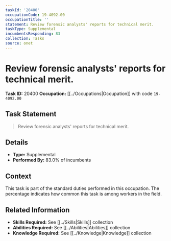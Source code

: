```yaml
---
taskId: '20400'
occupationCode: 19-4092.00
occupationTitle: ''
statement: Review forensic analysts' reports for technical merit.
taskType: Supplemental
incumbentsResponding: 83
collection: Tasks
source: onet
---
```

# Review forensic analysts' reports for technical merit.

**Task ID:** 20400
**Occupation:** [[../Occupations|Occupation]] with code `19-4092.00`

## Task Statement

> Review forensic analysts' reports for technical merit.

## Details

- **Type:** Supplemental
- **Performed By:** 83.0% of incumbents

## Context

This task is part of the standard duties performed in this occupation. The percentage indicates how common this task is among workers in the field.

## Related Information

- **Skills Required:** See [[../Skills|Skills]] collection
- **Abilities Required:** See [[../Abilities|Abilities]] collection
- **Knowledge Required:** See [[../Knowledge|Knowledge]] collection
